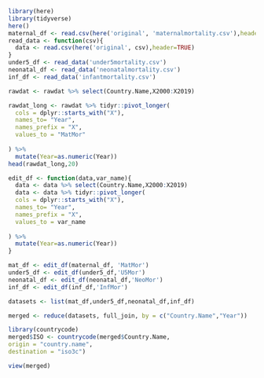 ```r
library(here)
library(tidyverse)
here()
maternal_df <- read.csv(here('original', 'maternalmortality.csv'),header=TRUE)
read_data <- function(csv){
  data <- read.csv(here('original', csv),header=TRUE)
}
under5_df <- read_data('under5mortality.csv')
neonatal_df <- read_data('neonatalmortality.csv')
inf_df <- read_data('infantmortality.csv')
```
```r
rawdat <- rawdat %>% select(Country.Name,X2000:X2019)

```


```r
rawdat_long <- rawdat %>% tidyr::pivot_longer(
  cols = dplyr::starts_with("X"),
  names_to= "Year",
  names_prefix = "X",
  values_to = "MatMor"
  
) %>%
  mutate(Year=as.numeric(Year))
head(rawdat_long,20)


```

```r
edit_df <- function(data,var_name){
  data <- data %>% select(Country.Name,X2000:X2019)
  data <- data %>% tidyr::pivot_longer(
  cols = dplyr::starts_with("X"),
  names_to= "Year",
  names_prefix = "X",
  values_to = var_name
  
) %>%
  mutate(Year=as.numeric(Year))
}

```


```r
mat_df <- edit_df(maternal_df, 'MatMor')
under5_df <- edit_df(under5_df,'U5Mor')
neonatal_df <- edit_df(neonatal_df,'NeoMor')
inf_df <- edit_df(inf_df,'InfMor')
```



```r
datasets <- list(mat_df,under5_df,neonatal_df,inf_df)

merged <- reduce(datasets, full_join, by = c("Country.Name","Year"))

```

```r
library(countrycode)
merged$ISO <- countrycode(merged$Country.Name,
origin = "country.name",
destination = "iso3c")

```

```r
view(merged)

```